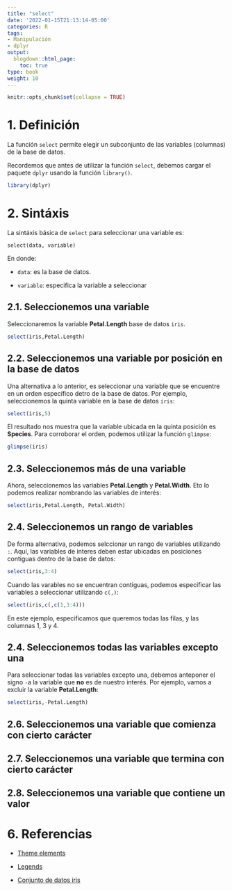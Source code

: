 ```yaml
---
title: "select"
date: '2022-01-15T21:13:14-05:00'
categories: R
tags:
- Manipulación
- dplyr
output:
  blogdown::html_page:
    toc: true
type: book
weight: 10
---
```

```r
knitr::opts_chunk$set(collapse = TRUE)
```

# 1. Definición
La función `select` permite elegir un subconjunto de las variables (columnas) de la base de datos.

Recordemos que antes de utilizar la función `select`, debemos cargar el paquete `dplyr` usando la función `library()`.


```r
library(dplyr)
```


# 2. Sintáxis 

La sintáxis básica de `select` para seleccionar una variable es:

`select(data, variable)`

En donde:

* `data`: es la base de datos.

* `variable`: especifica la variable a seleccionar


## 2.1. Seleccionemos una variable
Seleccionaremos la variable **Petal.Length** base de datos `iris`.

```r
select(iris,Petal.Length)
```


## 2.2. Seleccionemos una variable por posición en la base de datos
Una alternativa a lo anterior, es seleccionar una variable que se encuentre en un orden específico detro de la base de datos. Por ejemplo, seleccionemos la quinta variable en la base de datos `iris`:

```r
select(iris,5)
```

El resultado nos muestra que la variable ubicada en la quinta posición es **Species**. Para corroborar el orden, podemos utilizar la función `glimpse`:

```r
glimpse(iris)
```

## 2.3. Seleccionemos más de una variable
Ahora, seleccionemos las variables **Petal.Length** y **Petal.Width**. Eto lo podemos realizar nombrando las variables de interés:

```r
select(iris,Petal.Length, Petal.Width)
```

## 2.4. Seleccionemos un rango de variables
De forma alternativa, podemos selccionar un rango de variables utilizando `:`. Aquí, las variables de interes deben estar ubicadas en posiciones contiguas dentro de la base de datos:


```r
select(iris,3:4)
```

Cuando las varables no se encuentran contiguas, podemos especificar las variables a seleccionar utilizando `c(,)`:

```r
select(iris,c(,c(1,3:4)))
```
En este ejemplo, especificamos que queremos todas las filas, y las columnas 1, 3 y 4.

## 2.4. Seleccionemos todas las variables excepto una
Para seleccionar todas las variables excepto una, debemos anteponer el signo `-`a la variable que **no** es de nuestro interés. Por ejemplo, vamos a excluir la variable **Petal.Length**:


```r
select(iris,-Petal.Length)
```

## 2.6. Seleccionemos una variable que comienza con cierto carácter

## 2.7. Seleccionemos una variable que termina con cierto carácter

## 2.8. Seleccionemos una variable que contiene un valor




# 6. Referencias

* [Theme elements](https://ggplot2.tidyverse.org/reference/element.html)

* [Legends](http://www.cookbook-r.com/Graphs/Legends_(ggplot2)/)

* [Conjunto de datos iris](https://es.wikipedia.org/wiki/Conjunto_de_datos_flor_iris)
